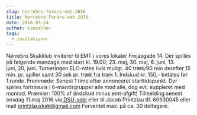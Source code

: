 ```yaml
---
slug: norrebro-forars-emt-2016
title: Nørrebro Forårs-emt 2016
date: 2016-03-24
author: kimsecher
tags:
  - invitationer
---
```

Nørrebro Skakklub inviterer til EMT i vores lokaler Frejasgade 14.
Der spilles på følgende mandage med start kl. 19.00; 23. maj, 30. maj, 6. juni, 13. juni, 20. juni.
Turneringen ELO-rates hvis muligt. 40 træk/90 min derefter 15 min. pr. spiller samt 30 sek pr. træk fra træk 1.
Indskud kr. 150,- betales før 1.runde.
Fremmøde: Senest 1 time efter annonceret starttidspunkt.
Der spilles fortrinsvis i 6-mandsgrupper alle mod alle, dog evt. suppleret med monrad.
Præmier: 100% af (indskud minus emt-afgift)
Tilmelding senest onsdag 11.maj 2016 via<a href="http://turnering.skak.dk/TournamentActive/Details?tourId=23392"> DSU-side</a> eller til Jacob Printzlau tlf. 60630045 eller mail printzlauskak@gmail.com
Forventet max. på ca. 30 deltagere.
